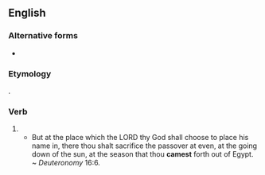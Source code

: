 ==English==

===Alternative forms===
* {{l|en|cam'st}} {{qualifier|obsolete}}

===Etymology===
{{suffix|en|came|est}}.

===Verb===
{{head|en|verb form|cat2=verb simple past forms|cat3=second-person singular forms}}

# {{en-archaic second-person singular past of|come}}
#* But at the place which the LORD thy God shall choose to place his name in, there thou shalt sacrifice the passover at even, at the going down of the sun, at the season that thou '''camest''' forth out of Egypt. ~ ''Deuteronomy'' 16:6.{{attention|en|which edition of the Bible/Torah?}}